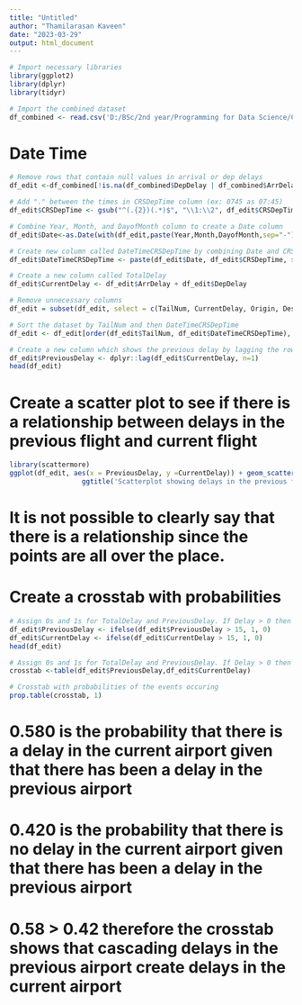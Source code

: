 ---
title: "Untitled"
author: "Thamilarasan Kaveen"
date: "2023-03-29"
output: html_document
---

```{r}
# Import necessary libraries
library(ggplot2)
library(dplyr)
library(tidyr)

# Import the combined dataset
df_combined <- read.csv('D:/BSc/2nd year/Programming for Data Science/Coursework - R/combined_data.csv')
```

# Date Time
```{r echo=TRUE}
# Remove rows that contain null values in arrival or dep delays
df_edit <-df_combined[!is.na(df_combined$DepDelay | df_combined$ArrDelay),]

# Add "." between the times in CRSDepTime column (ex: 0745 as 07:45)
df_edit$CRSDepTime <- gsub("^(.{2})(.*)$", "\\1:\\2", df_edit$CRSDepTime)

# Combine Year, Month, and DayofMonth column to create a Date column
df_edit$Date<-as.Date(with(df_edit,paste(Year,Month,DayofMonth,sep="-")),"%Y-%m-%d")

# Create new column called DateTimeCRSDepTime by combining Date and CRSDepTime columns
df_edit$DateTimeCRSDepTime <- paste(df_edit$Date, df_edit$CRSDepTime, sep=" ")

# Create a new column called TotalDelay
df_edit$CurrentDelay <- df_edit$ArrDelay + df_edit$DepDelay

# Remove unnecessary columns
df_edit = subset(df_edit, select = c(TailNum, CurrentDelay, Origin, Dest, DateTimeCRSDepTime))

# Sort the dataset by TailNum and then DateTimeCRSDepTime
df_edit <- df_edit[order(df_edit$TailNum, df_edit$DateTimeCRSDepTime), ]

# Create a new column which shows the previous delay by lagging the rows by 1
df_edit$PreviousDelay <- dplyr::lag(df_edit$CurrentDelay, n=1)
head(df_edit)

```

# Create a scatter plot to see if there is a relationship between delays in the previous flight and current flight

```{r echo=TRUE}
library(scattermore)
ggplot(df_edit, aes(x = PreviousDelay, y =CurrentDelay)) + geom_scattermore() +
                  ggtitle('Scatterplot showing delays in the previous flight vs delays in current flight')
```
# It is not possible to clearly say that there is a relationship since the points are all over the place.

# Create a crosstab with probabilities
```{r echo=TRUE}
# Assign 0s and 1s for TotalDelay and PreviousDelay. If Delay > 0 then 1 is assigned, else 0 is assigned
df_edit$PreviousDelay <- ifelse(df_edit$PreviousDelay > 15, 1, 0)
df_edit$CurrentDelay <- ifelse(df_edit$CurrentDelay > 15, 1, 0)
head(df_edit)

# Assign 0s and 1s for TotalDelay and PreviousDelay. If Delay > 0 then 1 is assigned, else 0 is assigned
crosstab <-table(df_edit$PreviousDelay,df_edit$CurrentDelay)

# Crosstab with probabilities of the events occuring
prop.table(crosstab, 1)
```
# 0.580 is the probability that there is a delay in the current airport given that there has been a delay in the previous airport
# 0.420 is the probability that there is no delay in the current airport given that there has been a delay in the previous airport

# 0.58 > 0.42 therefore the crosstab shows that cascading delays in the previous airport create delays in the current airport
